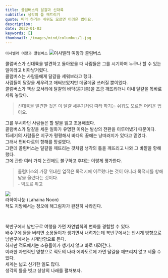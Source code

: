 ```yaml
---
title: 콜럼버스의 달걀과 신대륙
subtitle: 생각의 틀 깨트리기
quote: 따라 하기는 쉬워도 모르면 어려운 법이요.
description: 
date: 2022-01-03
keywords: []
thumbnail: /images/mind/columbus/1.jpg
---
```


`이사벨라 여왕과 콜럼버스`
![이사벨라 여왕과 콜럼버스](/images/mind/columbus/1.jpg)

콜럼버스가 신대륙을 발견하고 돌아왔을 때 사람들은 그를 시기하며 누구나 할 수 있는 일이라고 비아냥거렸다.  
콜럼버스는 사람들에게 달걀을 세워보라고 했다.  
사람들이 달걀을 세우려고 애써보았지만 데굴데굴 쓰러질 뿐이었다.  
콜럼버스가 책상 모서리에 달걀의 바닥(공기층)을 조금 깨뜨리더니 이내 달걀을 똑바로 세워 놓았다.  
  

> 신대륙을 발견한 것은 이 달걀 세우기처럼 따라 하기는 쉬워도 모르면 어려운 법이요.

그를 무시하던 사람들은 할 말을 잃고 조용해졌다.  
콜럼버스가 달걀을 세운 일화가 유명한 이유는 발상의 전환을 이루어냈기 때문이다.  
15세기의 사람들은 지구가 평평해서 바다의 끝에는 낭떠러지가 있다고 믿었다.  
그래서 먼바다로의 항해를 망설였다.  
그런데 콜럼버스는 달걀을 깨뜨리는 것처럼 생각의 틀을 깨뜨리고 나와 그 바깥을 항해했다.  
그에 관한 여러 가지 논란에도 불구하고 후대는 이렇게 평가한다.  

> 콜럼버스의 가장 위대한 업적은 목적지에 이르렀다는 것이 아니라 목적지를 향해 닻을 올렸다는 것이다.  
> \- 빅토르 위고

![](https://firebasestorage.googleapis.com/v0/b/mind-kr.appspot.com/o/img%2F69-4.jpg?alt=media&token=7da96a74-7faf-47e8-9047-a1f32ad67591)  
라하이나눈 (Lahaina Noon)  
적도 지방에서는 정오에 해그림자가 완전히 사라진다.

  

북반구에서 남반구로 여행을 가면 자연법칙의 변화를 경험할 수 있다.  
배수구에 물을 버리면 소용돌이가 생기면서 내려가는데 북반구에서는 반시계 방향으로 남반구에서는 시계방향으로 돈다.  
하지만 적도에서는 소용돌이가 생기지 않고 바로 내려간다.  
이러한 자연적인 영향으로 적도의 나라 에콰도르에 가면 달걀을 깨뜨리지 않고 세울 수 있다.  
세계는 넓고 신기한 일도 많다.  
생각의 틀을 벗고 상상의 나래를 펼쳐보자.